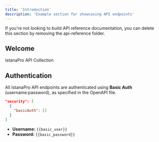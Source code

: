 ```yaml
---
title: 'Introduction'
description: 'Example section for showcasing API endpoints'
---
```


<Note>
  If you're not looking to build API reference documentation, you can delete
  this section by removing the api-reference folder.
</Note>

## Welcome

IstanaPro API Collection

## Authentication

All IstanaPro API endpoints are authenticated using **Basic Auth** (username:password), as specified in the OpenAPI file.

```json
"security": [
  {
    "basicAuth": []
  }
]
```

- **Username:** `{{basic_user}}`
- **Password:** `{{basic_password}}`
